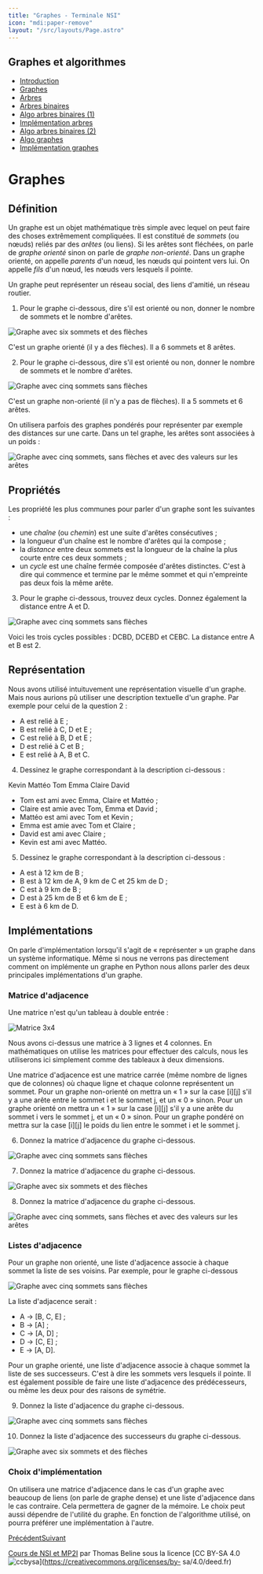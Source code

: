 ```yaml
---
title: "Graphes - Terminale NSI"
icon: "mdi:paper-remove"
layout: "/src/layouts/Page.astro"
---
```

 
## Graphes et algorithmes

  * [Introduction](.)
  * [Graphes](graphes)
  * [Arbres](arbres)
  * [Arbres binaires](arbres-binaires)
  * [Algo arbres binaires (1)](algo-arbres-binaires-1)
  * [Implémentation arbres](implementation-arbres)
  * [Algo arbres binaires (2)](algo-arbres-binaires-2)
  * [Algo graphes](algo-graphes)
  * [Implémentation graphes](implementation-graphes)

# Graphes

## Définition

Un graphe est un objet mathématique très simple avec lequel on peut faire des
choses extrêmement compliquées. Il est constitué de _sommets_ (ou nœuds)
reliés par des _arêtes_ (ou liens). Si les arêtes sont fléchées, on parle de
_graphe orienté_ sinon on parle de _graphe non-orienté_. Dans un graphe
orienté, on appelle _parents_ d'un nœud, les nœuds qui pointent vers lui. On
appelle _fils_ d'un nœud, les nœuds vers lesquels il pointe.

Un graphe peut représenter un réseau social, des liens d'amitié, un réseau
routier.

1. Pour le graphe ci-dessous, dire s'il est orienté ou non, donner le
nombre de sommets et le nombre d'arêtes.

![Graphe avec six sommets et des flèches](/cours/graphe_oriente.svg)

C'est un graphe orienté (il y a des flèches). Il a 6 sommets et 8 arêtes.

2. Pour le graphe ci-dessous, dire s'il est orienté ou non, donner le
nombre de sommets et le nombre d'arêtes.

![Graphe avec cinq sommets sans flèches](/cours/graphe_non_oriente.svg)

C'est un graphe non-orienté (il n'y a pas de flèches). Il a 5 sommets et 6
arêtes.

On utilisera parfois des graphes pondérés pour représenter par exemple des
distances sur une carte. Dans un tel graphe, les arêtes sont associées à un
poids :

![Graphe avec cinq sommets, sans flèches et avec des valeurs sur les
arêtes](/cours/graphe_pondere.svg)

## Propriétés

Les propriété les plus communes pour parler d'un graphe sont les suivantes :

  * une _chaîne_ (ou _chemin_) est une suite d'arêtes consécutives ;
  * la longueur d'un chaîne est le nombre d'arêtes qui la compose ;
  * la _distance_ entre deux sommets est la longueur de la chaîne la plus courte entre ces deux sommets ;
  * un _cycle_ est une chaîne fermée composée d'arêtes distinctes. C'est à dire qui commence et termine par le même sommet et qui n'empreinte pas deux fois la même arête.

3. Pour le graphe ci-dessous, trouvez deux cycles. Donnez également la
distance entre A et D.

![Graphe avec cinq sommets sans flèches](/cours/graphe_non_oriente.svg)

Voici les trois cycles possibles : DCBD, DCEBD et CEBC. La distance entre A et
B est 2.

## Représentation

Nous avons utilisé intuituvement une représentation visuelle d'un graphe. Mais
nous aurions pû utiliser une description textuelle d'un graphe. Par exemple
pour celui de la question 2 :

  * A est relié à E ;
  * B est relié à C, D et E ;
  * C est relié à B, D et E ;
  * D est relié à C et B ;
  * E est relié à A, B et C.

4. Dessinez le graphe correspondant à la description ci-dessous :

Kevin Mattéo Tom Emma Claire David

  * Tom est ami avec Emma, Claire et Mattéo ;
  * Claire est amie avec Tom, Emma et David ;
  * Mattéo est ami avec Tom et Kevin ;
  * Emma est amie avec Tom et Claire ;
  * David est ami avec Claire ;
  * Kevin est ami avec Mattéo.

5. Dessinez le graphe correspondant à la description ci-dessous :

  * A est à 12 km de B ;
  * B est à 12 km de A, 9 km de C et 25 km de D ;
  * C est à 9 km de B ;
  * D est à 25 km de B et 6 km de E ;
  * E est à 6 km de D.

## Implémentations

On parle d'implémentation lorsqu'il s'agit de « représenter » un graphe dans
un système informatique. Même si nous ne verrons pas directement comment on
implémente un graphe en Python nous allons parler des deux principales
implémentations d'un graphe.

### Matrice d'adjacence

Une matrice n'est qu'un tableau à double entrée :

![Matrice 3x4](/cours/matrice.svg)

Nous avons ci-dessus une matrice à 3 lignes et 4 colonnes. En mathématiques on
utilise les matrices pour effectuer des calculs, nous les utiliserons ici
simplement comme des tableaux à deux dimensions.

Une matrice d'adjacence est une matrice carrée (même nombre de lignes que de
colonnes) où chaque ligne et chaque colonne représentent un sommet. Pour un
graphe non-orienté on mettra un « 1 » sur la case [i][j] s'il y a une arête
entre le sommet i et le sommet j, et un « 0 » sinon. Pour un graphe orienté on
mettra un « 1 » sur la case [i][j] s'il y a une arête du sommet i vers le
sommet j, et un « 0 » sinon. Pour un graphe pondéré on mettra sur la case
[i][j] le poids du lien entre le sommet i et le sommet j.

6. Donnez la matrice d'adjacence du graphe ci-dessous.

![Graphe avec cinq sommets sans flèches](/cours/graphe_non_oriente.svg)

7. Donnez la matrice d'adjacence du graphe ci-dessous.

![Graphe avec six sommets et des flèches](/cours/graphe_oriente.svg)

8. Donnez la matrice d'adjacence du graphe ci-dessous.

![Graphe avec cinq sommets, sans flèches et avec des valeurs sur les
arêtes](/cours/graphe_pondere.svg)

### Listes d'adjacence

Pour un graphe non orienté, une liste d'adjacence associe à chaque sommet la
liste de ses voisins. Par exemple, pour le graphe ci-dessous

![Graphe avec cinq sommets sans flèches](/cours/graphe_liste.svg)

La liste d'adjacence serait :

  * A → [B, C, E] ;
  * B → [A] ;
  * C → [A, D] ;
  * D → [C, E] ;
  * E → [A, D].

Pour un graphe orienté, une liste d'adjacence associe à chaque sommet la liste
de ses successeurs. C'est à dire les sommets vers lesquels il pointe. Il est
également possible de faire une liste d'adjacence des prédécesseurs, ou même
les deux pour des raisons de symétrie.

9. Donnez la liste d'adjacence du graphe ci-dessous.

![Graphe avec cinq sommets sans flèches](/cours/graphe_non_oriente.svg)

10. Donnez la liste d'adjacence des successeurs du graphe ci-dessous.

![Graphe avec six sommets et des flèches](/cours/graphe_oriente.svg)

### Choix d'implémentation

On utilisera une matrice d'adjacence dans le cas d'un graphe avec beaucoup de
liens (on parle de graphe dense) et une liste d'adjacence dans le cas
contraire. Cela permettera de gagner de la mémoire. Le choix peut aussi
dépendre de l'utilité du graphe. En fonction de l'algorithme utilisé, on
pourra préférer une implémentation à l'autre.

[Précédent](.)[Suivant](arbres)

[Cours de NSI et MP2I](https://kxs.fr/cours/) par Thomas Beline sous la
licence [CC BY-SA 4.0
![ccbysa](//cours/ccbysa.svg)](https://creativecommons.org/licenses/by-
sa/4.0/deed.fr)

